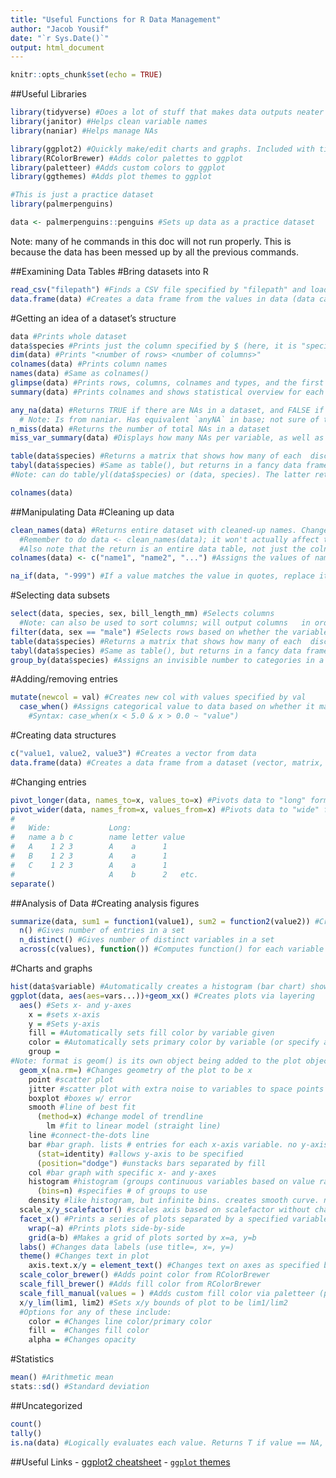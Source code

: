 ```yaml
---
title: "Useful Functions for R Data Management"
author: "Jacob Yousif"
date: "`r Sys.Date()`"
output: html_document
---
```


```r
knitr::opts_chunk$set(echo = TRUE)
```

##Useful Libraries
```r
library(tidyverse) #Does a lot of stuff that makes data outputs neater
library(janitor) #Helps clean variable names
library(naniar) #Helps manage NAs
```

```r
library(ggplot2) #Quickly make/edit charts and graphs. Included with tidyverse
library(RColorBrewer) #Adds color palettes to ggplot
library(paletteer) #Adds custom colors to ggplot
library(ggthemes) #Adds plot themes to ggplot
```


```r
#This is just a practice dataset
library(palmerpenguins)
```

```r
data <- palmerpenguins::penguins #Sets up data as a practice dataset
```
Note: many of he commands in this doc will not run properly. This is because the data has been messed up by all the previous commands.

##Examining Data Tables
#Bring datasets into R
```r
read_csv("filepath") #Finds a CSV file specified by "filepath" and loads it into R as a data frame
data.frame(data) #Creates a data frame from the values in data (data can be a vector, matrix, or subset of a data frame)
```

#Getting an idea of a dataset's structure
```r
data #Prints whole dataset
data$species #Prints just the column specified by $ (here, it is "species")
dim(data) #Prints "<number of rows> <number of columns>"
colnames(data) #Prints column names
names(data) #Same as colnames()
glimpse(data) #Prints rows, columns, colnames and types, and the first few rows of each column
summary(data) #Prints colnames and shows statistical overview for each column's contents (min/max values, quartiles, median, mean, number of NAs)

any_na(data) #Returns TRUE if there are NAs in a dataset, and FALSE if there are not
  # Note: Is from naniar. Has equivalent `anyNA` in base; not sure of the difference
n_miss(data) #Returns the number of total NAs in a dataset
miss_var_summary(data) #Displays how many NAs per variable, as well as percentage of variable that is made up of NAs

table(data$species) #Returns a matrix that shows how many of each  discrete value are represented in a vector
tabyl(data$species) #Same as table(), but returns in a fancy data frame
#Note: can do table/yl(data$species) or (data, species). The latter returns a nicer variable name.
```
```r
colnames(data)
```

##Manipulating Data
#Cleaning up data
```r
clean_names(data) #Returns entire dataset with cleaned-up names. Changes all names to lowercase and replaces all special characters with "_". 
  #Remember to do data <- clean_names(data); it won't actually affect the dataset unless the data are replaced. 
  #Also note that the return is an entire data table, not just the colnames.
colnames(data) <- c("name1", "name2", "...") #Assigns the values of names to be the column names of (data)

na_if(data, "-999") #If a value matches the value in quotes, replace it with an NA
```

#Selecting data subsets
```r
select(data, species, sex, bill_length_mm) #Selects columns
  #Note: can also be used to sort columns; will output columns   in order listed
filter(data, sex == "male") #Selects rows based on whether the variable(s) match the selection criteria
table(data$species) #Returns a matrix that shows how many of each  discrete value are represented in a vector
tabyl(data$species) #Same as table(), but returns in a fancy data frame
group_by(data$species) #Assigns an invisible number to categories in a dataset which then allows other functions to perform actions by category rather than by individual entry. (e.g. male = 0, female = 1, then summarize(avg = mean(height)) will give all male height and all female height). Can group by multiple variables.
```

#Adding/removing entries
```r
mutate(newcol = val) #Creates new col with values specified by val
  case_when() #Assigns categorical value to data based on whether it matches the expression found in ()
    #Syntax: case_when(x < 5.0 & x > 0.0 ~ "value")
```

#Creating data structures
```r
c("value1, value2, value3") #Creates a vector from data
data.frame(data) #Creates a data frame from a dataset (vector, matrix, or existing dataframe)
```

#Changing entries
```r
pivot_longer(data, names_to=x, values_to=x) #Pivots data to "long" format. Creates new col with values set to the previous variable names.
pivot_wider(data, names_from=x, values_from=x) #Pivots data to "wide" format. Uses names_from as names for new cols, and moves values from values_from into cols specified by names_from value. 
#
#   Wide:             Long:
#   name a b c        name letter value
#   A    1 2 3        A    a      1
#   B    1 2 3        A    a      1
#   C    1 2 3        A    a      1
#                     A    b      2   etc.
separate()
```

##Analysis of Data
#Creating analysis figures
```r
summarize(data, sum1 = function1(value1), sum2 = function2(value2)) #Creates a data frame containing a summary of functions. Computes function1 on all variables in value1, then stores the result in sum1, and does that for each subsequent variable.
  n() #Gives number of entries in a set
  n_distinct() #Gives number of distinct variables in a set
  across(c(values), function()) #Computes function() for each variable in c(values)
```

#Charts and graphs
```r
hist(data$variable) #Automatically creates a histogram (bar chart) showing values in a vector
ggplot(data, aes(aes=vars...))+geom_xx() #Creates plots via layering
  aes() #Sets x- and y-axes
    x = #sets x-axis
    y = #Sets y-axis
    fill = #Automatically sets fill color by variable given
    color = #Automatically sets primary color by variable (or specify a "color")
    group = 
#Note: format is geom() is its own object being added to the plot object. This also means can add multiple geoms to same plot (e.g. point()+smooth() for scatterplot with trendline)
  geom_x(na.rm=) #Changes geometry of the plot to be x
    point #scatter plot
    jitter #scatter plot with extra noise to variables to space points more evenly
    boxplot #boxes w/ error
    smooth #line of best fit
      (method=x) #change model of trendline
        lm #fit to linear model (straight line)
    line #connect-the-dots line
    bar #bar graph. lists # entries for each x-axis variable. no y-axis
      (stat=identity) #allows y-axis to be specified
      (position="dodge") #unstacks bars separated by fill
    col #bar graph with specific x- and y-axes
    histogram #histogram (groups continuous variables based on value range). no y-axis
      (bins=n) #specifies # of groups to use
    density #like histogram, but infinite bins. creates smooth curve. no y-axis
  scale_x/y_scalefactor() #scales axis based on scalefactor without changing original data. select x or y, and replace scalefactor with whatever the scale facor should be (e.g. sqrt, log10)
  facet_x() #Prints a series of plots separated by a specified variable
    wrap(~a) #Prints plots side-by-side
    grid(a~b) #Makes a grid of plots sorted by x=a, y=b
  labs() #Changes data labels (use title=, x=, y=)
  theme() #Changes text in plot
    axis.text.x/y = element_text() #Changes text on axes as specified by element_text()
  scale_color_brewer() #Adds point color from RColorBrewer
  scale_fill_brewer() #Adds fill color from RColorBrewer
  scale_fill_manual(values = ) #Adds custom fill color via paletteer (palette must be assigned to a variable)
  x/y_lim(lim1, lim2) #Sets x/y bounds of plot to be lim1/lim2
  #Options for any of these include:
    color = #Changes line color/primary color
    fill =  #Changes fill color
    alpha = #Changes opacity
```

#Statistics
```r
mean() #Arithmetic mean
stats::sd() #Standard deviation
```

##Uncategorized
```r
count()
tally()
is.na(data) #Logically evaluates each value. Returns T if value == NA, F if value has a value.
```

##Useful Links
- [ggplot2 cheatsheet](https://www.rstudio.com/wp-content/uploads/2015/03/ggplot2-cheatsheet.pdf)
- [`ggplot` themes](https://ggplot2.tidyverse.org/reference/ggtheme.html)

